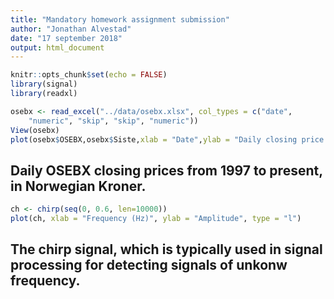 ```yaml
---
title: "Mandatory homework assignment submission"
author: "Jonathan Alvestad"
date: "17 september 2018"
output: html_document
---
```




```r
knitr::opts_chunk$set(echo = FALSE)
library(signal)
library(readxl)
```



```r
osebx <- read_excel("../data/osebx.xlsx", col_types = c("date", 
    "numeric", "skip", "skip", "numeric"))
View(osebx)
plot(osebx$OSEBX,osebx$Siste,xlab = "Date",ylab = "Daily closing price OSEBX(NOK)", type = 'l')
```

## Daily OSEBX closing prices from 1997 to present, in Norwegian Kroner.

```r
ch <- chirp(seq(0, 0.6, len=10000))
plot(ch, xlab = "Frequency (Hz)", ylab = "Amplitude", type = "l")
```

## The chirp signal, which is typically used in signal processing for detecting signals of unkonw frequency.